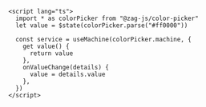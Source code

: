 ```svelte
<script lang="ts">
  import * as colorPicker from "@zag-js/color-picker"
  let value = $state(colorPicker.parse("#ff0000"))

  const service = useMachine(colorPicker.machine, {
    get value() {
      return value
    },
    onValueChange(details) {
      value = details.value
    },
  })
</script>
```
